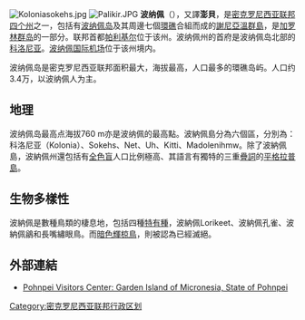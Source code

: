 {{noteTA|G1=地名}}

{{Infobox settlement
<!--See Template:Infobox Settlement for additional fields that may be available-->
<!--See the Table at Infobox Settlement for all fields and descriptions of usage-->
<!-- Basic info  ---------------->
|name                   =波納佩州<!-- at least one of the first two fields must be filled in -->
|official_name          =
|other_name             =
|native_name            =<small>''Pohnpei State''<br>
|nickname               =
|settlement_type        =州 <!-- e.g. Town, Village, City, etc.-->
|total_type             = <!-- to set a non-standard label for total area and population rows -->
|motto                  =
<!-- images and maps  ----------->
|image_skyline          =
|imagesize              =
|image_caption          =
|image_flag             =Flag_of_Pohnpei.svg
|flag_size              =
|image_seal             =
|seal_size              =
|image_shield           =
|shield_size            =
|image_blank_emblem     =
|blank_emblem_type      =
|blank_emblem_size      =
|image_map              =Pohnpei.png
|mapsize                =
|map_caption            =波納佩州地圖
|image_map1             =Senyavin island (FSM).jpg
|mapsize1               =
|map_caption1           =謝尼亞溫群島地圖（波纳佩岛及其周邊兩個島礁）
|image_dot_map          =
|dot_mapsize            =
|dot_map_caption        =
|dot_x =  |dot_y =
|pushpin_map            = <!-- the name of a location map as per http://en.wikipedia.org/wiki/Template:Location_map -->
|pushpin_label_position = <!-- the position of the pushpin label: left, right, top, bottom, none -->
|pushpin_map_caption    =
|pushpin_mapsize        =
<!-- Location ------------------>
|subdivision_type       = 國家
|subdivision_name       = {{FSM}}
|subdivision_type1      =
|subdivision_name1      =
|subdivision_type2      =
|subdivision_name2      =
<!-- Smaller parts (e.g. boroughs of a city) and seat of government -->
|seat_type              =首府
|seat                   =[[科洛尼亞_(波納佩州)|科洛尼亞]]
|parts_type             =
|parts_style            = <!-- =list (for list), coll (for collapsed list), para (for paragraph format)
                               Default is list if up to 5 items, coll if more than 5-->
|parts                  = <!-- parts text, or header for parts list -->
|p1                     =
|p2                     = <!-- etc. up to p50: for separate parts to be listed-->
<!-- Politics ----------------->
|government_footnotes   =
|government_type        =
|leader_title           = 州長
|leader_name            = [[Marcelo_Peterson|Marcelo Peterson]] (2016年起)
|leader_title1          =
|leader_name1           =
|established_title      =  <!-- Settled -->
|established_date       =
<!-- Area    --------------------->
|area_magnitude         =
|area_footnotes           =
|area_total_km2           = <!-- ALL fields with measurements are subject to automatic unit conversion-->
|area_land_km2            = 346<!--See table @ Template:Infobox Settlement for details on unit conversion-->
|area_water_km2           =
|area_total_sq_mi         =
|area_land_sq_mi          =
|area_water_sq_mi         =
|area_water_percent       =
<!-- Elevation -------------------------->
|elevation_footnotes    =  <!--for references: use <ref> tags-->
|elevation_m            =
|elevation_ft           =
|elevation_max_m            =
|elevation_max_ft           =
|elevation_min_m            =
|elevation_min_ft           =
<!-- Population   ----------------------->
|population_as_of               =2010年人口普查
|population_footnotes           =
|population_note                =
|population_total               =34486
|population_density_km2         = auto
|population_density_sq_mi       =
<!-- General information  --------------->
|timezone               =
|utc_offset             =
|timezone_DST           =
|utc_offset_DST         =
|coor_pinpoint         =<!-- can be used to specify exactly where/what the coordinates refer to -->
|coordinates_type       =
|latd  =6  |latm  =51  |lats  =  |latNS  =N
|longd =158  |longm =13  |longs =  |longEW =E
<!-- Area/postal codes & others -------->
|postal_code_type       =  <!-- enter ZIP code, Postcode, Post code, Postal code... -->
|postal_code            =
|area_code              =
|website                =
|footnotes              =
}}

[[Image:Koloniasokehs.jpg|thumb]]
[[Image:Palikir.JPG|thumb]]
'''波纳佩'''（{{lang|en|'''Pohnpei'''}}），又譯'''澎貝'''，是[[密克罗尼西亚联邦|密克罗尼西亚联邦]][[密克罗尼西亚联邦行政区划|四个州]]之一，包括有[[波纳佩岛|波纳佩岛]]及其周邊七個[[環礁|環礁]]合組而成的[[謝尼亞溫群島|謝尼亞溫群島]]，是[[加罗林群岛|加罗林群岛]]的一部分。联邦首都[[帕利基尔|帕利基尔]]位于该州。波纳佩州的首府是波纳佩岛北部的[[科洛尼亚_(波纳佩州)|科洛尼亚]]。[[波纳佩国际机场|波纳佩国际机场]]位于该州境内。

波纳佩岛是密克罗尼西亚联邦面积最大，海拔最高，人口最多的環礁岛屿。人口约3.4万，以波纳佩人为主。

== 地理 ==
波纳佩岛最高点海拔760 m亦是波纳佩的最高點。波納佩島分為六個區，分別為：科洛尼亚（Kolonia）、Sokehs、Net、Uh、Kitti、Madolenihmw。除了波納佩島，波納佩州還包括有[[全色盲|全色盲]]人口比例極高、其語言有獨特的三重[[疊詞|疊詞]]的[[平格拉普环礁|平格拉普島]]。

==生物多樣性==
波納佩是數種鳥類的棲息地，包括四種[[特有種|特有種]]，波納佩Lorikeet、波納佩孔雀、波納佩鶲和長嘴繡眼鳥。而[[暗色輝椋鳥|暗色輝椋鳥]]，則被認為已經滅絕。

== 外部連結 ==
* [http://www.visit-fsm.org/pohnpei/ Pohnpei Visitors Center: Garden Island of Micronesia, State of Pohnpei] {{Wayback|url=http://www.visit-fsm.org/pohnpei/ |date=20170527073553 }}
{{密克羅尼西亞聯邦行政區劃}}
[[Category:密克罗尼西亚联邦行政区划|Category:密克罗尼西亚联邦行政区划]]